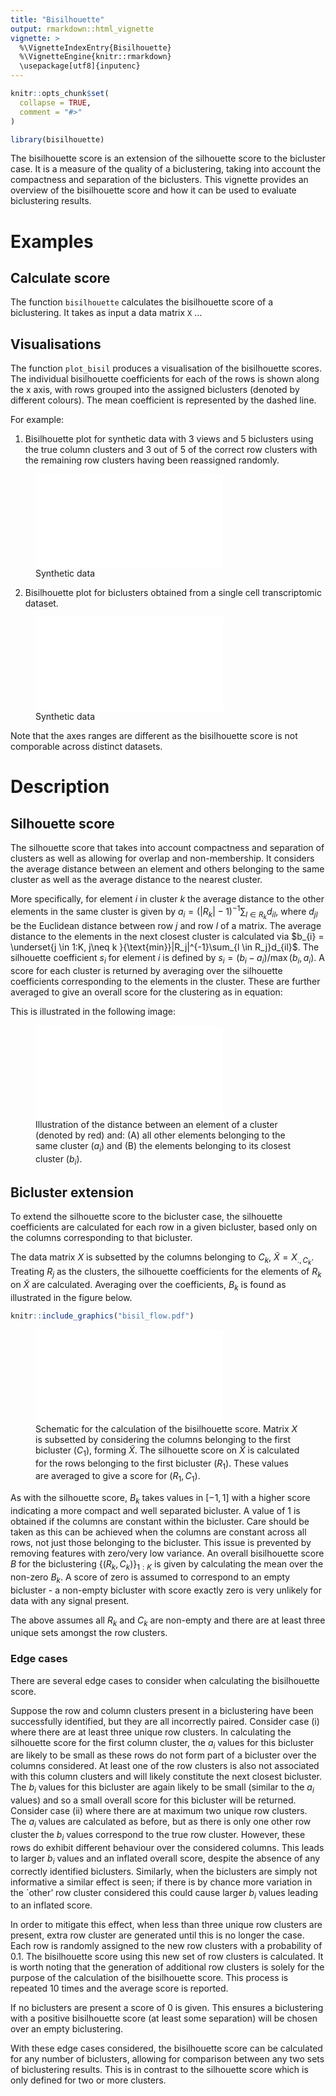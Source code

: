 ```yaml
---
title: "Bisilhouette"
output: rmarkdown::html_vignette
vignette: >
  %\VignetteIndexEntry{Bisilhouette}
  %\VignetteEngine{knitr::rmarkdown}
  \usepackage[utf8]{inputenc}
---
```


```r
knitr::opts_chunk$set(
  collapse = TRUE,
  comment = "#>"
)
```

```r
library(bisilhouette)
```


The bisilhouette score is an extension of the silhouette score to the bicluster case. It is a measure of the quality of a biclustering, taking into account the compactness and separation of the biclusters. This vignette provides an overview of the bisilhouette score and how it can be used to evaluate biclustering results.

# Examples 

## Calculate score
The function `bisilhouette` calculates the bisilhouette score of a biclustering. It takes as input a data matrix `X` ...

## Visualisations
The function `plot_bisil` produces a visualisation of the bisilhouette scores.  The individual bisilhouette coefficients for each of the rows is shown along the x axis, with rows grouped into the assigned biclusters (denoted by different colours). The mean coefficient is represented by the dashed line. 

For example:

1. Bisilhouette plot for synthetic data with 3 views and 5 biclusters using the true column clusters and 3 out of 5 of the correct row clusters with the remaining row clusters having been reassigned randomly.  

![Synthetic data](shuffled_bisil_plot.pdf)

2. Bisilhouette plot for biclusters obtained from a single cell transcriptomic dataset. 

![Synthetic data](sc_bisil_plot.pdf)

Note that the axes ranges are different as the bisilhouette score is not comporable across distinct datasets.

# Description

## Silhouette score
The silhouette score \citep{sil} that takes into account compactness and separation of clusters as well as allowing for overlap and non-membership. It considers the average distance between an element and others belonging to the same cluster as well as the average distance to the nearest cluster. 

More specifically, for element $i$ in cluster $k$ the average distance to the other elements in the same cluster is given by $a_{i} =(|R_k|-1)^{-1} \sum_{l \in R_k}d_{il}$, where $d_{jl}$ be the Euclidean distance between row $j$ and row $l$ of a matrix. The average distance to the elements in the next closest cluster is calculated via $b_{i} = \underset{j \in 1:K, j\neq k }{\text{min}}|R_j|^{-1}\sum_{l \in R_j}d_{il}$. The silhouette coefficient $s_{i}$ for element $i$ is defined by $s_{i} =(b_{i} - a_{i})/\operatorname{max}(b_{i},a_{i})$.  A score for each cluster is returned by averaging over the silhouette coefficients corresponding to the elements in the cluster. These are further averaged to give an overall score for the clustering as in equation:
\begin{equation}\label{eq:sil}
    S = \frac{1}{K}\sum_{k=1}^{K}\frac{1}{n_k}\sum_{i\in R_k}s_{i}
\end{equation}

This is illustrated in the following image: 

![Illustration of the distance between an element of a cluster (denoted by red) and: (A) all other elements belonging to the same cluster ($a_i$) and (B) the elements belonging to its closest cluster ($b_i$).](sil_image.pdf)

## Bicluster extension
To extend the silhouette score to the bicluster case, the silhouette coefficients are calculated for each row in a given bicluster, based only on the columns corresponding to that bicluster. 

The data matrix $X$ is subsetted by the columns belonging to $C_k$, $\tilde{X}=X_{.,C_k}$. Treating ${R_j}$ as the clusters, the silhouette coefficients for the elements of $R_k$ on $\tilde{X}$ are calculated. Averaging over the coefficients, $B_k$ is found as illustrated in the figure below.


```r
knitr::include_graphics("bisil_flow.pdf")
```

![Schematic for the calculation of the bisilhouette score. Matrix $X$ is subsetted by considering the columns belonging to the first bicluster ($C_1$), forming $\tilde{X}$. The silhouette score on $\tilde{X}$ is calculated for the rows belonging to the first bicluster ($R_1$). These values are averaged to give a score for $(R_1, C_1)$.](bisil_flow.pdf)

As with the silhouette score, $B_k$ takes values in $[-1,1]$ with a higher score indicating a more compact and well separated bicluster. A value of 1 is obtained if the columns are constant within the bicluster. Care should be taken as this can be achieved when the columns are constant across all rows, not just those belonging to the bicluster. This issue is prevented by removing features with zero/very low variance. An overall bisilhouette score $B$ for the biclustering $\{(R_k,C_k)\}_{1:K}$ is given by calculating the mean over the non-zero $B_k$. A score of zero is assumed to correspond to an empty bicluster - a non-empty bicluster with score exactly zero is very unlikely for data with any signal present.

The above assumes all $R_k$ and $C_k$ are non-empty and there are at least three unique sets amongst the row clusters. 

### Edge cases
There are several edge cases to consider when calculating the bisilhouette score.

Suppose the row and column clusters present in a biclustering have been successfully identified, but they are all incorrectly paired. Consider case (i) where there are at least three unique row clusters. In calculating the silhouette score for the first column cluster, the $a_i$ values for this bicluster are likely to be small as these rows do not form part of a bicluster over the columns considered. At least one of the row clusters is also not associated with this column clusters and will likely constitute the next closest bicluster. The $b_i$ values for this bicluster are again likely to be small (similar to the $a_i$ values) and so a small overall score for this bicluster will be returned. Consider case (ii) where there are at maximum two unique row clusters. The $a_i$ values are calculated as before, but as there is only one other row cluster the $b_i$ values correspond to the true row cluster. However, these rows do exhibit different behaviour over the considered columns. This leads to larger $b_i$ values and an inflated overall score, despite the absence of any correctly identified biclusters. Similarly, when the biclusters are simply not informative a similar effect is seen; if there is by chance more variation in the `other' row cluster considered this could cause larger $b_i$ values leading to an inflated score. 

In order to mitigate this effect, when less than three unique row clusters are present, extra row cluster are generated until this is no longer the case.  Each row is randomly assigned to the new row clusters with a probability of $0.1$. The bisilhouette score using this new set of row clusters is calculated. It is worth noting that the generation of additional row clusters is solely for the purpose of the calculation of the bisilhouette score. This process is repeated $10$ times and the average score is reported.

If no biclusters are present a score of 0 is given. This ensures a biclustering with a positive bisilhouette score (at least some separation) will be chosen over an empty biclustering. 

With these edge cases considered, the bisilhouette score can be calculated for any number of biclusters, allowing for comparison between any two sets of biclustering results. This is in contrast to the silhouette score which is only defined for two or more clusters.

